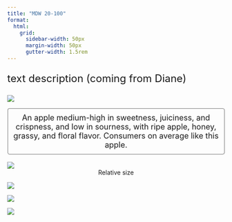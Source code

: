 ```yaml
---
title: "MDW 20-100"
format:
  html: 
    grid:
      sidebar-width: 50px
      margin-width: 50px
      gutter-width: 1.5rem
---
```


:::{style="font-size: x-large;"}
text description (coming from Diane)
:::

::: grid
::: g-col-4

![](img/transparentapples/MDW20100-crop.png)

:::{style="font-size: large; border: 2px ridge Gainsboro; padding: 10px; border-radius: 5px;"}
<center>An apple medium-high in sweetness, juiciness, and crispness, and low in sourness, with ripe apple, honey, grassy, and floral flavor. Consumers on average like this apple.</center>
:::

<br>
![](img/MDW20100-crop.jpg)
<center>Relative size</center>

:::

::: g-col-6

![](img/websitefigs/Apple_MDW 20-100.svg)



![](img/flavfigs/flavor_plot_MDW 20-100.svg)
<br>

![](img/likingfigs/Liking_MDW 20-100.svg)
:::
:::
  